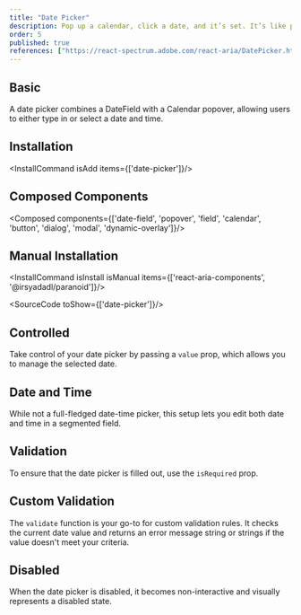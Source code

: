 ```yaml
---
title: "Date Picker"
description: Pop up a calendar, click a date, and it’s set. It’s like pointing at a day on the wall calendar, but digital and without the thumbtacks..
order: 5
published: true
references: ["https://react-spectrum.adobe.com/react-aria/DatePicker.html#props"]
---
```


## Basic

A date picker combines a DateField with a Calendar popover, allowing users to either type in or select a date and time.
<How minW72 toUse="date-and-time/date-picker-demo" />

## Installation
<InstallCommand isAdd items={['date-picker']}/>

## Composed Components
<Composed components={['date-field', 'popover', 'field', 'calendar', 'button', 'dialog', 'modal', 'dynamic-overlay']}/>

## Manual Installation
<InstallCommand isInstall isManual items={['react-aria-components', '@irsyadadl/paranoid']}/>

<SourceCode toShow={['date-picker']}/>

## Controlled
Take control of your date picker by passing a `value` prop, which allows you to manage the selected date.
<How minW72 toUse="date-and-time/date-picker-controlled-demo" />

## Date and Time
While not a full-fledged date-time picker, this setup lets you edit both date and time in a segmented field.
<How minW72 toUse="date-and-time/date-time-demo" />

## Validation
To ensure that the date picker is filled out, use the `isRequired` prop.
<How minW72 toUse="date-and-time/date-picker-required-demo" />

## Custom Validation
The `validate` function is your go-to for custom validation rules. It checks the current date value and returns an error message string or strings if the value doesn't meet your criteria.
<How minW72 toUse="date-and-time/date-picker-custom-validation-demo" />

## Disabled
When the date picker is disabled, it becomes non-interactive and visually represents a disabled state.
<How minW72 toUse="date-and-time/date-picker-disabled-demo" />
